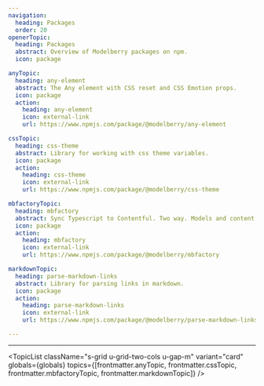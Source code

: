 ```yaml
---
navigation:
  heading: Packages
  order: 20
openerTopic:
  heading: Packages
  abstract: Overview of Modelberry packages on npm.
  icon: package

anyTopic:
  heading: any-element
  abstract: The Any element with CSS reset and CSS Emotion props.
  icon: package
  action:
    heading: any-element
    icon: external-link
    url: https://www.npmjs.com/package/@modelberry/any-element

cssTopic:
  heading: css-theme
  abstract: Library for working with css theme variables.
  icon: package
  action:
    heading: css-theme
    icon: external-link
    url: https://www.npmjs.com/package/@modelberry/css-theme

mbfactoryTopic:
  heading: mbfactory
  abstract: Sync Typescript to Contentful. Two way. Models and content.
  icon: package
  action:
    heading: mbfactory
    icon: external-link
    url: https://www.npmjs.com/package/@modelberry/mbfactory

markdownTopic:
  heading: parse-markdown-links
  abstract: Library for parsing links in markdown.
  icon: package
  action:
    heading: parse-markdown-links
    icon: external-link
    url: https://www.npmjs.com/package/@modelberry/parse-markdown-links

---
```


<Topic
  variant="headline"
  globals={globals}
  topic={frontmatter.openerTopic}
/>

---

<TopicList 
  className="s-grid u-grid-two-cols u-gap-m"
  variant="card"
  globals={globals}
  topics={[frontmatter.anyTopic, frontmatter.cssTopic, frontmatter.mbfactoryTopic, frontmatter.markdownTopic]}
/>
